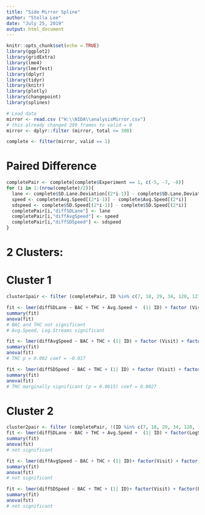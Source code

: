 ---
title: "Side Mirror Spline"
author: "Stella Lee"
date: "July 25, 2019"
output: html_document
---

```{r setup, include=FALSE}
knitr::opts_chunk$set(echo = TRUE)
library(ggplot2)
library(gridExtra)
library(lme4)
library(lmerTest)
library(dplyr)
library(tidyr)
library(knitr)
library(plotly)
library(changepoint)
library(splines)
```

```{r, echo = FALSE}
# Load data
mirror <- read.csv ("H:\\NIDA\\analysisMirror.csv")
# this already changed 299 frames to valid = 0 
mirror <- dplyr::filter (mirror, total <= 300)

complete <- filter(mirror, valid == 1)
```

# Paired Difference

```{r}
completePair <- complete[complete$Experiment == 1, c(-5, -7, -8)]
for (i in 1:(nrow(complete)/2)){
  lane <- complete$SD.Lane.Deviation[(2*i-1)] - complete$SD.Lane.Deviation[(2*i)]
  speed <- complete$Avg.Speed[(2*i-1)] - complete$Avg.Speed[(2*i)]
  sdspeed <- complete$SD.Speed[(2*i-1)] - complete$SD.Speed[(2*i)]
  completePair[i,"diffSDLane"] <- lane
  completePair[i,"diffAvgSpeed"] <- speed
  completePair[i,"diffSDSpeed"] <- sdspeed
}
```

# 2 Clusters: 
# Cluster 1

```{r}
cluster1pair <- filter (completePair, ID %in% c(7, 18, 29, 34, 120, 123))

fit <- lmer(diffSDLane ~ BAC + THC + Avg.Speed +  (1| ID) + factor (Visit) + factor(LogStreams.5) , data = cluster1pair)
summary(fit)
anova(fit)
# BAC and THC not significant
# Avg.Speed, Log.Streams significant

fit <- lmer(diffAvgSpeed ~ BAC + THC + (1| ID) + factor (Visit) + factor(LogStreams.5), data = cluster1pair)
summary(fit)
anova(fit)
# THC p = 0.002 coef = -0.017

fit <- lmer(diffSDSpeed ~ BAC + THC + (1| ID) + factor (Visit) + factor(LogStreams.5), data = cluster1pair)
summary(fit)
anova(fit)
# THC marginally significant (p = 0.0615) coef = 0.0027
```

# Cluster 2

```{r}
cluster2pair <- filter (completePair, !(ID %in% c(7, 18, 29, 34, 120, 123)))
fit <- lmer(diffSDLane ~ BAC + THC + Avg.Speed +  (1| ID) + factor(LogStreams.5) , data = cluster2pair)
summary(fit)
anova(fit)
# not significant

fit <- lmer(diffAvgSpeed ~ BAC + THC + (1| ID)+ factor(Visit) + factor(LogStreams.5), data = cluster2pair)
summary(fit)
anova(fit)
# not significant

fit <- lmer(diffSDSpeed ~ BAC + THC + (1| ID)+ factor(Visit) + factor(LogStreams.5), data = cluster2pair)
summary(fit)
anova(fit)
# not significant
```